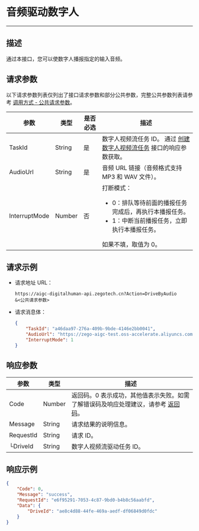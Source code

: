 # 音频驱动数字人

---

##  描述

通过本接口，您可以使数字人播报指定的输入音频。


<PostPrototype link="https://aigc-digitalhuman-api.zegotech.cn?Action=DriveByAudio" />

## 请求参数

以下请求参数列表仅列出了接口请求参数和部分公共参数，完整公共参数列表请参考 [调用方式 - 公共请求参数](./../Accessing%20Server%20APIs.mdx#公共请求参数)。

| 参数               | 类型   | 是否必选 | 描述             |
|------------------|------|------|-------------------------|
| TaskId      | String | 是    | 数字人视频流任务 ID。 通过 [创建数字人视频流任务](./Create%20Digital%20Human%20Stream%20Task.mdx) 接口的响应参数获取。    |
| AudioUrl      | String | 是    | 音频 URL 链接（音频格式支持 MP3 和 WAV 文件）。    |
| InterruptMode      | Number | 否    | 打断模式：<ul><li>0：排队等待前面的播报任务完成后，再执行本播报任务。</li><li>1：中断当前播报任务，立即执行本播报任务。</li></ul>如果不填，取值为 0。   |

## 请求示例

- 请求地址 URL：

    ```https
    https://aigc-digitalhuman-api.zegotech.cn?Action=DriveByAudio
    &<公共请求参数>
    ```

- 请求消息体：

    ```json
    {
        "TaskId": "a46daa97-276a-409b-9bde-4146e2bb0041",
        "AudioUrl": "https://zego-aigc-test.oss-accelerate.aliyuncs.com/audio/20250612/5b3819fe-c507-45f7-a5c3-a4f817e71c8b.wav?OSSAccessKeyId=LTAI5tGqv9rje9rHtTDWyDXo&Expires=1749801042&Signature=aiI80PCICHuEFeUl4W5wITw86V8%3D",
        "InterruptMode": 1
    }
    ```

## 响应参数

| 参数 | 类型 | 描述 |
|------|------|------|
| Code | Number | 返回码。0 表示成功，其他值表示失败。如需了解错误码及响应处理建议，请参考 [返回码](./../Return%20codes.mdx)。 |
| Message | String | 请求结果的说明信息。 |
| RequestId | String | 请求 ID。 |
| └DriveId      | String       | 数字人视频流驱动任务 ID。 |

## 响应示例

```json
{
    "Code": 0,
    "Message": "success",
    "RequestId": "e6f95291-7053-4c87-9bd0-b4b8c56aabfd",
    "Data": {
        "DriveId": "ae8c4d88-44fe-469a-aedf-df06849d0fdc"
    }
}
```